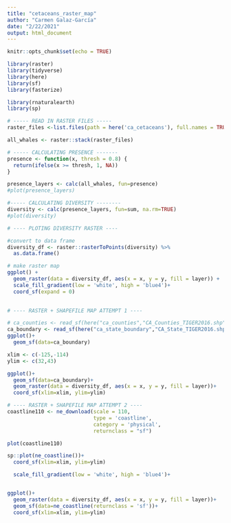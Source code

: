 ```yaml
---
title: "cetaceans_raster_map"
author: "Carmen Galaz-García"
date: "2/22/2021"
output: html_document
---
```


```r
knitr::opts_chunk$set(echo = TRUE)

library(raster)
library(tidyverse)
library(here)
library(sf)
library(fasterize)

library(rnaturalearth)
library(sp)
```


```r
# ----- READ IN RASTER FILES -----
raster_files <-list.files(path = here('ca_cetaceans'), full.names = TRUE)

all_whales <- raster::stack(raster_files)

```


```r
# ----- CALCULATING PRESENCE -------
presence <- function(x, thresh = 0.8) {
  return(ifelse(x >= thresh, 1, NA))
}

presence_layers <- calc(all_whales, fun=presence)
#plot(presence_layers)

#----- CALCULATING DIVERSITY --------
diversity <- calc(presence_layers, fun=sum, na.rm=TRUE)
#plot(diversity)

# ---- PLOTING DIVERSITY RASTER ----

#convert to data frame
diversity_df <- raster::rasterToPoints(diversity) %>%
  as.data.frame()

# make raster map
ggplot() +
  geom_raster(data = diversity_df, aes(x = x, y = y, fill = layer)) +
  scale_fill_gradient(low = 'white', high = 'blue4')+
  coord_sf(expand = 0)
  
```

```r
# ---- RASTER + SHAPEFILE MAP ATTEMPT 1 ----

# ca_counties <- read_sf(here("ca_counties","CA_Counties_TIGER2016.shp"))
ca_boundary <- read_sf(here("ca_state_boundary","CA_State_TIGER2016.shp"))
ggplot()+
  geom_sf(data=ca_boundary)

xlim <- c(-125,-114)
ylim <- c(32,43) 

ggplot()+
  geom_sf(data=ca_boundary)+
  geom_raster(data = diversity_df, aes(x = x, y = y, fill = layer))+
  coord_sf(xlim=xlim, ylim=ylim)


```


```r
# ---- RASTER + SHAPEFILE MAP ATTEMPT 2 ----
coastline110 <- ne_download(scale = 110, 
                            type = 'coastline', 
                            category = 'physical', 
                            returnclass = "sf")

plot(coastline110)

sp::plot(ne_coastline())+
  coord_sf(xlim=xlim, ylim=ylim)

  scale_fill_gradient(low = 'white', high = 'blue4')+


ggplot()+
  geom_raster(data = diversity_df, aes(x = x, y = y, fill = layer))+  
  geom_sf(data=ne_coastline(returnclass = 'sf'))+
  coord_sf(xlim=xlim, ylim=ylim)
```


